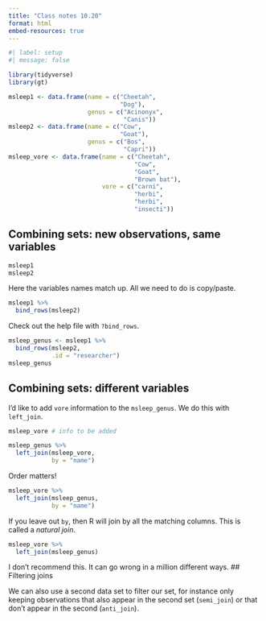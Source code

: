 ```yaml
---
title: "Class notes 10.20"
format: html
embed-resources: true
---
```


```r
#| label: setup
#| message: false

library(tidyverse)
library(gt)

msleep1 <- data.frame(name = c("Cheetah", 
                               "Dog"),
                      genus = c("Acinonyx",
                                "Canis"))
msleep2 <- data.frame(name = c("Cow",
                               "Goat"),
                      genus = c("Bos",
                                "Capri"))
msleep_vore <- data.frame(name = c("Cheetah", 
                                   "Cow",
                                   "Goat",
                                   "Brown bat"),
                          vore = c("carni",
                                   "herbi",
                                   "herbi",
                                   "insecti"))
```

## Combining sets: new observations, same variables

```r
msleep1
msleep2
```

Here the variables names match up. All we need to do is copy/paste. 

```r
msleep1 %>% 
  bind_rows(msleep2)
```

Check out the help file with `?bind_rows`.

```r
msleep_genus <- msleep1 %>% 
  bind_rows(msleep2,
            .id = "researcher")
msleep_genus
```

## Combining sets: different variables

I'd like to add `vore` information to the `msleep_genus`. We do this with `left_join`.

```r
msleep_vore # info to be added

msleep_genus %>% 
  left_join(msleep_vore, 
            by = "name")
```

Order matters!

```r
msleep_vore %>% 
  left_join(msleep_genus, 
            by = "name")
```

If you leave out `by`, then R will join by all the matching columns. This is called a *natural join*.

```r
msleep_vore %>% 
  left_join(msleep_genus)
```

I don't recommend this. It can go wrong in a million different ways. 
## Filtering joins

We can also use a second data set to filter our set, for instance only keeping observations that also appear in the second set (`semi_join`) or that don't appear in the second (`anti_join`). 